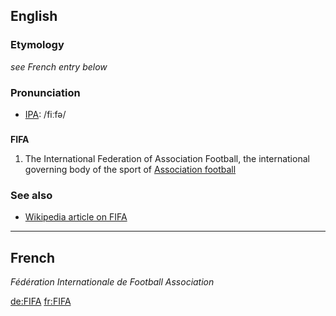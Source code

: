 ==English==
===Etymology===
''see French entry below''

===Pronunciation===
*[[IPA]]: /fiːfə/

==={{acronym}}===
'''FIFA'''

#{{soccer}} The International Federation of Association Football, the international governing body of the sport of [[Association football]]

===See also===
*[[w:FIFA|Wikipedia article on FIFA]]

----
==French==
''Fédération Internationale de Football Association''

[[de:FIFA]]
[[fr:FIFA]]